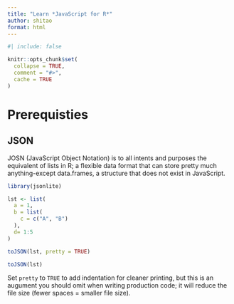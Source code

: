 ```yaml
---
title: "Learn *JavaScript for R*"
author: shitao
format: html
---
```


```r
#| include: false

knitr::opts_chunk$set(
  collapse = TRUE,
  comment = "#>",
  cache = TRUE
)
```


# Prerequisties

## JSON

JOSN (JavaScript Object Notation) is to all intents and purposes the equivalent of lists in R; a flexible data format that can store pretty much anything-except data.frames, a structure that does not exist in JavaScript.

```r
library(jsonlite)

lst <- list(
  a = 1,
  b = list(
    c = c("A", "B")
  ),
  d= 1:5
)

toJSON(lst, pretty = TRUE)

toJSON(lst)
```

Set `pretty` to `TRUE` to add indentation for cleaner printing, but this is an augument you should omit when writing production code; it will reduce the file size (fewer spaces = smaller file size).
